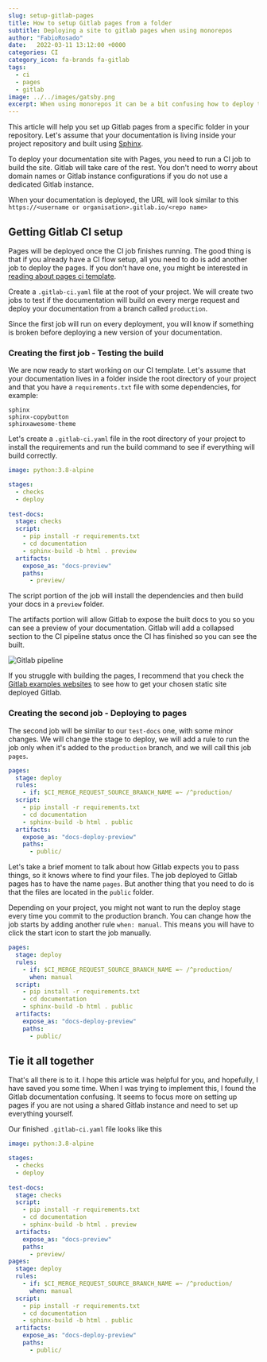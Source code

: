 ```yaml
---
slug: setup-gitlab-pages
title: How to setup Gitlab pages from a folder
subtitle: Deploying a site to gitlab pages when using monorepos
author: "FabioRosado"
date:   2022-03-11 13:12:00 +0000
categories: CI
category_icon: fa-brands fa-gitlab
tags: 
  - ci
  - pages
  - gitlab
image: ../../images/gatsby.png
excerpt: When using monorepos it can be a bit confusing how to deploy to gitlab pages from a specific folder, this article will help you with it.
---
```



This article will help you set up Gitlab pages from a specific folder in your repository. Let's assume that your documentation is living inside your project repository and built using [Sphinx](https://www.sphinx-doc.org/). 

To deploy your documentation site with Pages, you need to run a CI job to build the site. Gitlab will take care of the rest. You don't need to worry about domain names or Gitlab instance configurations if you do not use a dedicated Gitlab instance.

When your documentation is deployed, the URL will look similar to this `https://<username or organisation>.gitlab.io/<repo name>`


## Getting Gitlab CI setup

Pages will be deployed once the CI job finishes running. The good thing is that if you already have a CI flow setup, all you need to do is add another job to deploy the pages. If you don't have one, you might be interested in [reading about pages ci template](https://docs.gitlab.com/ee/user/project/pages/getting_started/pages_ci_cd_template.html).

Create a `.gitlab-ci.yaml` file at the root of your project. We will create two jobs to test if the documentation will build on every merge request and deploy your documentation from a branch called `production`.

Since the first job will run on every deployment, you will know if something is broken before deploying a new version of your documentation.

### Creating the first job - Testing the build

We are now ready to start working on our CI template. Let's assume that your documentation lives in a folder inside the root directory of your project and that you have a `requirements.txt` file with some dependencies, for example:

```
sphinx
sphinx-copybutton
sphinxawesome-theme
```

Let's create a `.gitlab-ci.yaml` file in the root directory of your project to install the requirements and run the build command to see if everything will build correctly.

```yaml
image: python:3.8-alpine

stages:
  - checks
  - deploy
 
test-docs:
  stage: checks
  script:
    - pip install -r requirements.txt
    - cd documentation
    - sphinx-build -b html . preview
  artifacts:
    expose_as: "docs-preview"
    paths: 
      - preview/
```


The script portion of the job will install the dependencies and then build your docs in a `preview` folder.

The artifacts portion will allow Gitlab to expose the built docs to you so you can see a preview of your documentation. Gitlab will add a collapsed section to the CI pipeline status once the CI has finished so you can see the built.


![Gitlab pipeline](../../images/gitlab-artifact.png)


<Note>

<p>If you struggle with building the pages, I recommend that you check the <a href="https://gitlab.com/pages" target="_blank" rel="noopener noreferrer">Gitlab examples websites</a> to see how to get your chosen static site deployed Gitlab.</p>

</Note>

### Creating the second job - Deploying to pages

The second job will be similar to our `test-docs` one, with some minor changes. We will change the stage to deploy, we will add a rule to run the job only when it's added to the `production` branch, and we will call this job `pages`. 

```yaml
pages:
  stage: deploy
  rules:
    - if: $CI_MERGE_REQUEST_SOURCE_BRANCH_NAME =~ /^production/
  script:
    - pip install -r requirements.txt
    - cd documentation
    - sphinx-build -b html . public
  artifacts:
    expose_as: "docs-deploy-preview"
    paths: 
      - public/
```

Let's take a brief moment to talk about how Gitlab expects you to pass things, so it knows where to find your files. The job deployed to Gitlab pages has to have the name `pages`. But another thing that you need to do is that the files are located in the `public` folder.

Depending on your project, you might not want to run the deploy stage every time you commit to the production branch. You can change how the job starts by adding another rule `when: manual`. This means you will have to click the start icon to start the job manually.

```yaml
pages:
  stage: deploy
  rules:
    - if: $CI_MERGE_REQUEST_SOURCE_BRANCH_NAME =~ /^production/
      when: manual
  script:
    - pip install -r requirements.txt
    - cd documentation
    - sphinx-build -b html . public
  artifacts:
    expose_as: "docs-deploy-preview"
    paths: 
      - public/
```


## Tie it all together

That's all there is to it. I hope this article was helpful for you, and hopefully, I have saved you some time. When I was trying to implement this, I found the Gitlab documentation confusing. It seems to focus more on setting up pages if you are not using a shared Gitlab instance and need to set up everything yourself.

Our finished `.gitlab-ci.yaml` file looks like this

```yaml
image: python:3.8-alpine

stages:
  - checks
  - deploy
 
test-docs:
  stage: checks
  script:
    - pip install -r requirements.txt
    - cd documentation
    - sphinx-build -b html . preview
  artifacts:
    expose_as: "docs-preview"
    paths: 
      - preview/
pages:
  stage: deploy
  rules:
    - if: $CI_MERGE_REQUEST_SOURCE_BRANCH_NAME =~ /^production/
      when: manual
  script:
    - pip install -r requirements.txt
    - cd documentation
    - sphinx-build -b html . public
  artifacts:
    expose_as: "docs-deploy-preview"
    paths: 
      - public/
```